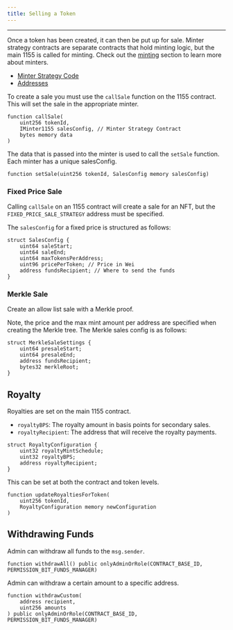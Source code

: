 ```yaml
---
title: Selling a Token
---
```


---

Once a token has been created, it can then be put up for sale.
Minter strategy contracts are separate contracts that hold minting logic, but the main 1155 is called for minting. 
Check out the [minting](./Minting1155) section to learn more about minters.

- [Minter Strategy Code](https://github.com/ourzora/zora-protocol/tree/main/packages/1155-contracts/src/minters)
- [Addresses](https://github.com/ourzora/zora-protocol/tree/main/packages/protocol-deployments/addresses)

To create a sale you must use the `callSale` function on the 1155 contract.
This will set the sale in the appropriate minter.

```
function callSale(
    uint256 tokenId,
    IMinter1155 salesConfig, // Minter Strategy Contract
    bytes memory data
) 
```

The data that is passed into the minter is used to call the `setSale` function.
Each minter has a unique salesConfig. 

```
function setSale(uint256 tokenId, SalesConfig memory salesConfig) 
```

### Fixed Price Sale
Calling `callSale` on an 1155 contract will create a sale for an NFT, but the `FIXED_PRICE_SALE_STRATEGY` address must be specified.

The `salesConfig` for a fixed price is structured as follows:

```
struct SalesConfig {
    uint64 saleStart; 
    uint64 saleEnd; 
    uint64 maxTokensPerAddress; 
    uint96 pricePerToken; // Price in Wei
    address fundsRecipient; // Where to send the funds
}
```

### Merkle Sale
Create an allow list sale with a Merkle proof.

Note, the price and the max mint amount per address are specified when creating the Merkle tree. 
The Merkle sales config is as follows:
```
struct MerkleSaleSettings {
    uint64 presaleStart;
    uint64 presaleEnd;
    address fundsRecipient;
    bytes32 merkleRoot;
}
```

## Royalty
Royalties are set on the main 1155 contract.

- `royaltyBPS`: The royalty amount in basis points for secondary sales.
- `royaltyRecipient`: The address that will receive the royalty payments.

```
struct RoyaltyConfiguration {
    uint32 royaltyMintSchedule;
    uint32 royaltyBPS;
    address royaltyRecipient;
}
```

This can be set at both the contract and token levels.

```
function updateRoyaltiesForToken(
    uint256 tokenId, 
    RoyaltyConfiguration memory newConfiguration
)
```

## Withdrawing Funds
Admin can withdraw all funds to the `msg.sender`.
```
function withdrawAll() public onlyAdminOrRole(CONTRACT_BASE_ID, PERMISSION_BIT_FUNDS_MANAGER)
```

Admin can withdraw a certain amount to a specific address.
```
function withdrawCustom(
    address recipient, 
    uint256 amounts
) public onlyAdminOrRole(CONTRACT_BASE_ID, PERMISSION_BIT_FUNDS_MANAGER)
```
